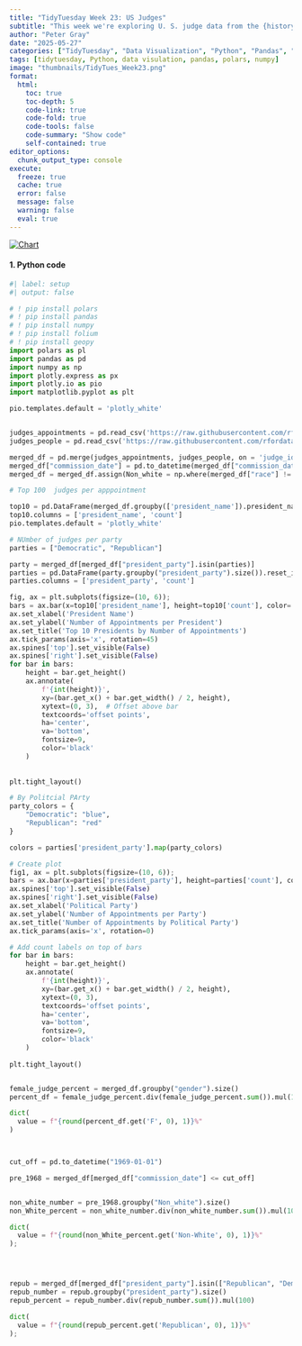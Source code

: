 ```yaml
---
title: "TidyTuesday Week 23: US Judges"
subtitle: "This week we're exploring U. S. judge data from the {historydata} R package! This dataset contains information about the appointments and careers of all federal judges in United States history since 1789."
author: "Peter Gray"
date: "2025-05-27" 
categories: ["TidyTuesday", "Data Visualization", "Python", "Pandas", "Polars", "Numpy", "2025"]
tags: [tidytuesday, Python, data visulation, pandas, polars, numpy]
image: "thumbnails/TidyTues_Week23.png"
format:
  html:
    toc: true 
    toc-depth: 5
    code-link: true
    code-fold: true
    code-tools: false
    code-summary: "Show code"
    self-contained: true
editor_options: 
  chunk_output_type: console
execute: 
  freeze: true                                                  
  cache: true                                                   
  error: false
  message: false
  warning: false
  eval: true
---
```


<a href="https://dwyfor16.quarto.pub/us-judges-dashboard/" target="_blank">
  <img src="thumbnails/TidyTues_Week23.png" alt="Chart" style="max-width: 100%;" />
</a>


#### 1. Python code

```python
#| label: setup
#| output: false

# ! pip install polars
# ! pip install pandas
# ! pip install numpy
# ! pip install folium
# ! pip install geopy
import polars as pl
import pandas as pd
import numpy as np
import plotly.express as px
import plotly.io as pio
import matplotlib.pyplot as plt

pio.templates.default = 'plotly_white'


judges_appointments = pd.read_csv('https://raw.githubusercontent.com/rfordatascience/tidytuesday/main/data/2025/2025-06-10/judges_appointments.csv')
judges_people = pd.read_csv('https://raw.githubusercontent.com/rfordatascience/tidytuesday/main/data/2025/2025-06-10/judges_people.csv')

merged_df = pd.merge(judges_appointments, judges_people, on = 'judge_id', how = 'left')
merged_df["commission_date"] = pd.to_datetime(merged_df["commission_date"], format="%m/%d/%Y")
merged_df = merged_df.assign(Non_white = np.where(merged_df["race"] != "White", "Non-White", "White"))

# Top 100  judges per apppointment

top10 = pd.DataFrame(merged_df.groupby(['president_name']).president_name.value_counts().nlargest(10)).reset_index()
top10.columns = ['president_name', 'count']
pio.templates.default = 'plotly_white'

# NUmber of judges per party
parties = ["Democratic", "Republican"]

party = merged_df[merged_df["president_party"].isin(parties)]
parties = pd.DataFrame(party.groupby("president_party").size()).reset_index()
parties.columns = ['president_party', 'count']

fig, ax = plt.subplots(figsize=(10, 6)); 
bars = ax.bar(x=top10['president_name'], height=top10['count'], color='skyblue')
ax.set_xlabel('President Name')
ax.set_ylabel('Number of Appointments per President')
ax.set_title('Top 10 Presidents by Number of Appointments')
ax.tick_params(axis='x', rotation=45)
ax.spines['top'].set_visible(False)
ax.spines['right'].set_visible(False)
for bar in bars:
    height = bar.get_height()
    ax.annotate(
        f'{int(height)}',
        xy=(bar.get_x() + bar.get_width() / 2, height),
        xytext=(0, 3),  # Offset above bar
        textcoords='offset points',
        ha='center',
        va='bottom',
        fontsize=9,
        color='black'
    )
    
    
plt.tight_layout()

# By Politcial PArty
party_colors = {
    "Democratic": "blue",
    "Republican": "red"
}

colors = parties['president_party'].map(party_colors)

# Create plot
fig1, ax = plt.subplots(figsize=(10, 6));
bars = ax.bar(x=parties['president_party'], height=parties['count'], color=colors)
ax.spines['top'].set_visible(False)
ax.spines['right'].set_visible(False)
ax.set_xlabel('Political Party')
ax.set_ylabel('Number of Appointments per Party')
ax.set_title('Number of Appointments by Political Party')
ax.tick_params(axis='x', rotation=0)

# Add count labels on top of bars
for bar in bars:
    height = bar.get_height()
    ax.annotate(
        f'{int(height)}',
        xy=(bar.get_x() + bar.get_width() / 2, height),
        xytext=(0, 3),
        textcoords='offset points',
        ha='center',
        va='bottom',
        fontsize=9,
        color='black'
    )
    
plt.tight_layout()


female_judge_percent = merged_df.groupby("gender").size()
percent_df = female_judge_percent.div(female_judge_percent.sum()).mul(100)

dict(
  value = f"{round(percent_df.get('F', 0), 1)}%"
)



cut_off = pd.to_datetime("1969-01-01")

pre_1968 = merged_df[merged_df["commission_date"] <= cut_off]


non_white_number = pre_1968.groupby("Non_white").size()
non_White_percent = non_white_number.div(non_white_number.sum()).mul(100)

dict(
  value = f"{round(non_White_percent.get('Non-White', 0), 1)}%"
);




repub = merged_df[merged_df["president_party"].isin(["Republican", "Democratic"])]
repub_number = repub.groupby("president_party").size()
repub_percent = repub_number.div(repub_number.sum()).mul(100)

dict(
  value = f"{round(repub_percent.get('Republican', 0), 1)}%"
);




```

